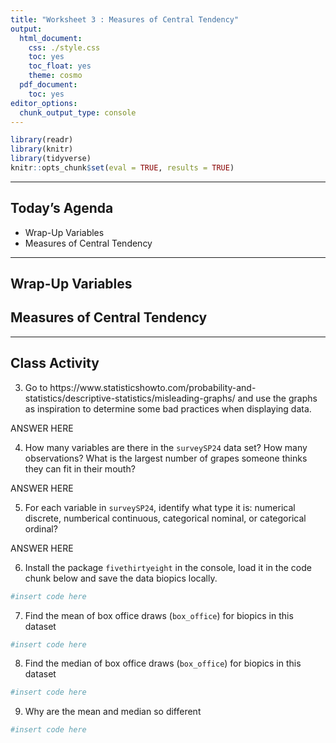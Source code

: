 ```yaml
---
title: "Worksheet 3 : Measures of Central Tendency"
output:
  html_document:
    css: ./style.css
    toc: yes
    toc_float: yes
    theme: cosmo
  pdf_document:
    toc: yes
editor_options:
  chunk_output_type: console
---
```

  
```r
library(readr)
library(knitr)
library(tidyverse)
knitr::opts_chunk$set(eval = TRUE, results = TRUE)
```

---
  
## Today's Agenda
- Wrap-Up Variables
- Measures of Central Tendency

---
  
## Wrap-Up Variables

## Measures of Central Tendency



---

## Class Activity

3. Go to https://www.statisticshowto.com/probability-and-statistics/descriptive-statistics/misleading-graphs/ and use the graphs as inspiration to determine some bad practices when displaying data.

<div>
:::{#answer}

ANSWER HERE

:::
</div>

4. How many variables are there in the `surveySP24` data set? How many observations? What is the largest number of grapes someone thinks they can fit in their mouth?

<div>
:::{#answer}

ANSWER HERE

:::
</div>

5. For each variable in `surveySP24`, identify what type it is: numerical discrete, numberical continuous, categorical nominal,  or categorical ordinal?

<div>
:::{#answer}

ANSWER HERE

:::
</div>

6. Install the package `fivethirtyeight` in the console, load it in the code chunk below and save the data biopics locally.
```r
#insert code here
```


7. Find the mean of box office draws (`box_office`) for biopics in this dataset
```r
#insert code here
```

8. Find the median of box office draws (`box_office`) for biopics in this dataset
```r
#insert code here
```

9. Why are the mean and median so different
```r
#insert code here
```
